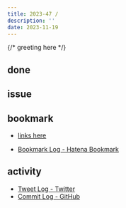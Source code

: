 ```yaml
---
title: 2023-47 / 
description: ''
date: 2023-11-19
---
```


{/* greeting here */}

## done

### 

## issue

### 

## bookmark

- [links here]()


- [Bookmark Log - Hatena Bookmark](https://b.hatena.ne.jp/Ryo_K/bookmark)

## activity

<Tweet tweetLink="" />
<Instagram instagramId="" />
<YouTube youTubeId="" />

- [Tweet Log - Twitter](https://twitter.com/search?q=(from%3Alegnoh)%20until%3A2023-11-19%20since%3A2023-11-13%20-filter%3Areplies&src=typed_query)
- [Commit Log - GitHub](https://github.com/legnoh?tab=overview&from=2023-11-13&to=2023-11-19)
